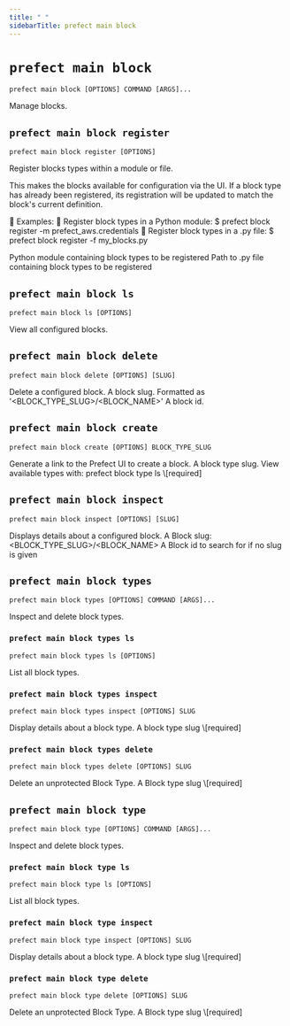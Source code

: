 ```yaml
---
title: " "
sidebarTitle: prefect main block
---
```



# `prefect main block`



```command
prefect main block [OPTIONS] COMMAND [ARGS]...
```



<Info>
Manage blocks.
</Info>








## `prefect main block register`



```command
prefect main block register [OPTIONS]
```



<Info>
Register blocks types within a module or file.

This makes the blocks available for configuration via the UI.
If a block type has already been registered, its registration will be updated to
match the block's current definition.


Examples:
    
    Register block types in a Python module:
    \$ prefect block register -m prefect_aws.credentials
    
    Register block types in a .py file:
    \$ prefect block register -f my_blocks.py
</Info>






<AccordionGroup>




<Accordion title="Options" defaultOpen>

<ResponseField name="--module">
    Python module containing block types to be registered
</ResponseField>

<ResponseField name="--file">
    Path to .py file containing block types to be registered
</ResponseField>

</Accordion>

</AccordionGroup>



## `prefect main block ls`



```command
prefect main block ls [OPTIONS]
```



<Info>
View all configured blocks.
</Info>








## `prefect main block delete`



```command
prefect main block delete [OPTIONS] [SLUG]
```



<Info>
Delete a configured block.
</Info>






<AccordionGroup>


<Accordion title="Arguments" defaultOpen>
<ResponseField name="SLUG" type="string">
    A block slug. Formatted as '&lt;BLOCK_TYPE_SLUG&gt;/&lt;BLOCK_NAME&gt;'
</ResponseField>
</Accordion>



<Accordion title="Options" defaultOpen>

<ResponseField name="--id">
    A block id.
</ResponseField>

</Accordion>

</AccordionGroup>



## `prefect main block create`



```command
prefect main block create [OPTIONS] BLOCK_TYPE_SLUG
```



<Info>
Generate a link to the Prefect UI to create a block.
</Info>






<AccordionGroup>


<Accordion title="Arguments" defaultOpen>
<ResponseField name="BLOCK_TYPE_SLUG" type="string" required>
    A block type slug. View available types with: prefect block type ls  \[required]
</ResponseField>
</Accordion>



</AccordionGroup>



## `prefect main block inspect`



```command
prefect main block inspect [OPTIONS] [SLUG]
```



<Info>
Displays details about a configured block.
</Info>






<AccordionGroup>


<Accordion title="Arguments" defaultOpen>
<ResponseField name="SLUG" type="string">
    A Block slug: &lt;BLOCK_TYPE_SLUG&gt;/&lt;BLOCK_NAME&gt;
</ResponseField>
</Accordion>



<Accordion title="Options" defaultOpen>

<ResponseField name="--id">
    A Block id to search for if no slug is given
</ResponseField>

</Accordion>

</AccordionGroup>



## `prefect main block types`



```command
prefect main block types [OPTIONS] COMMAND [ARGS]...
```



<Info>
Inspect and delete block types.
</Info>








### `prefect main block types ls`



```command
prefect main block types ls [OPTIONS]
```



<Info>
List all block types.
</Info>








### `prefect main block types inspect`



```command
prefect main block types inspect [OPTIONS] SLUG
```



<Info>
Display details about a block type.
</Info>






<AccordionGroup>


<Accordion title="Arguments" defaultOpen>
<ResponseField name="SLUG" type="string" required>
    A block type slug  \[required]
</ResponseField>
</Accordion>



</AccordionGroup>



### `prefect main block types delete`



```command
prefect main block types delete [OPTIONS] SLUG
```



<Info>
Delete an unprotected Block Type.
</Info>






<AccordionGroup>


<Accordion title="Arguments" defaultOpen>
<ResponseField name="SLUG" type="string" required>
    A Block type slug  \[required]
</ResponseField>
</Accordion>



</AccordionGroup>



## `prefect main block type`



```command
prefect main block type [OPTIONS] COMMAND [ARGS]...
```



<Info>
Inspect and delete block types.
</Info>








### `prefect main block type ls`



```command
prefect main block type ls [OPTIONS]
```



<Info>
List all block types.
</Info>








### `prefect main block type inspect`



```command
prefect main block type inspect [OPTIONS] SLUG
```



<Info>
Display details about a block type.
</Info>






<AccordionGroup>


<Accordion title="Arguments" defaultOpen>
<ResponseField name="SLUG" type="string" required>
    A block type slug  \[required]
</ResponseField>
</Accordion>



</AccordionGroup>



### `prefect main block type delete`



```command
prefect main block type delete [OPTIONS] SLUG
```



<Info>
Delete an unprotected Block Type.
</Info>






<AccordionGroup>


<Accordion title="Arguments" defaultOpen>
<ResponseField name="SLUG" type="string" required>
    A Block type slug  \[required]
</ResponseField>
</Accordion>



</AccordionGroup>
